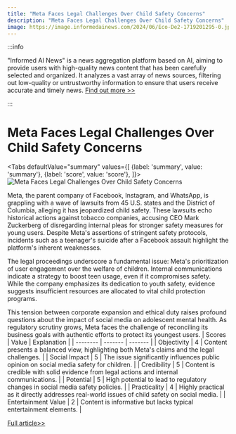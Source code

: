 ```yaml
---
title: "Meta Faces Legal Challenges Over Child Safety Concerns"
description: "Meta Faces Legal Challenges Over Child Safety Concerns"
image: https://image.informedainews.com/2024/06/Eco-De2-1719201295-0.jpg
---
```



:::info

"Informed AI News" is a news aggregation platform based on AI, aiming to provide users with high-quality news content that has been carefully selected and organized. It analyzes a vast array of news sources, filtering out low-quality or untrustworthy information to ensure that users receive accurate and timely news.  [Find out more >>](/)

:::

# Meta Faces Legal Challenges Over Child Safety Concerns


<Tabs
	defaultValue="summary"
	values={[
	{label: 'summary', value: 'summary'},
	{label: 'score', value: 'score'},
]}>
<TabItem value="summary">
<img
  src="https://image.informedainews.com/2024/06/Eco-De2-1719201295-0.jpg"
  alt="Meta Faces Legal Challenges Over Child Safety Concerns"
/>



Meta, the parent company of Facebook, Instagram, and WhatsApp, is grappling with a wave of lawsuits from 45 U.S. states and the District of Columbia, alleging it has jeopardized child safety. These lawsuits echo historical actions against tobacco companies, accusing CEO Mark Zuckerberg of disregarding internal pleas for stronger safety measures for young users. Despite Meta's assertions of stringent safety protocols, incidents such as a teenager's suicide after a Facebook assault highlight the platform's inherent weaknesses.

The legal proceedings underscore a fundamental issue: Meta's prioritization of user engagement over the welfare of children. Internal communications indicate a strategy to boost teen usage, even if it compromises safety. While the company emphasizes its dedication to youth safety, evidence suggests insufficient resources are allocated to vital child protection programs.

This tension between corporate expansion and ethical duty raises profound questions about the impact of social media on adolescent mental health. As regulatory scrutiny grows, Meta faces the challenge of reconciling its business goals with authentic efforts to protect its youngest users.
</TabItem>
<TabItem value="score">
	| Scores     | Value   | Explanation |
	| -------- | ------- | ------- |
	| Objectivity  | 4    | Content presents a balanced view, highlighting both Meta's claims and the legal challenges.    |
	| Social Impact | 5     | The issue significantly influences public opinion on social media safety for children.    |
	| Credibility    | 5    | Content is credible with solid evidence from legal actions and internal communications.    |
	| Potential    | 5    | High potential to lead to regulatory changes in social media safety policies.    |
	| Practicality    | 4    | Highly practical as it directly addresses real-world issues of child safety on social media.    |
	| Entertainment Value    | 2    | Content is informative but lacks typical entertainment elements.    |
</TabItem>
</Tabs>

[Full article>>](https://www.cnbeta.com.tw/articles/tech/1435763.htm)
